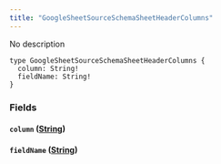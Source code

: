 ```yaml
---
title: "GoogleSheetSourceSchemaSheetHeaderColumns"
---
```


No description

```
type GoogleSheetSourceSchemaSheetHeaderColumns {
  column: String!
  fieldName: String!
}

```

### Fields[](#fields "Direct link to heading")

#### `column` ([String](/developer/graphql-api/references/scalars/string))[](#column-string "Direct link to heading")

#### `fieldName` ([String](/developer/graphql-api/references/scalars/string))[](#fieldname-string "Direct link to heading")
